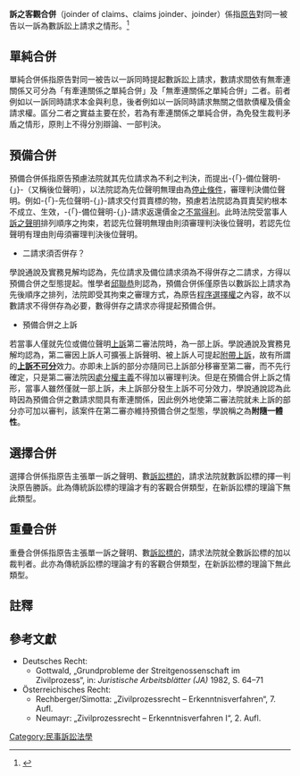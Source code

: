 
'''訴之客觀合併'''（joinder of claims、claims joinder、joinder）係指[[原告|原告]]對同一被告以一訴為數訴訟上請求之情形。<ref>{{cite web|title=Rule 18. Joinder of Claims|url=https://www.law.cornell.edu/rules/frcp/rule_18|publisher=Legal Information Institute|accessdate=24 April 2015|archive-date=2021-04-14|archive-url=https://web.archive.org/web/20210414081450/https://www.law.cornell.edu/rules/frcp/rule_18|dead-url=no}}</ref>

==單純合併==
單純合併係指原告對同一被告以一訴同時提起數訴訟上請求，數請求間依有無牽連關係又可分為「有牽連關係之單純合併」及「無牽連關係之單純合併」二者。前者例如以一訴同時請求本金與利息，後者例如以一訴同時請求無關之借款債權及價金請求權。區分二者之實益主要在於，若為有牽連關係之單純合併，為免發生裁判矛盾之情形，原則上不得分別辯論、一部判決。

==預備合併==
預備合併係指原告預慮法院就其先位請求為不利之判決，而提出-{「}-備位聲明-{」}-（又稱後位聲明），以法院認為先位聲明無理由為[[停止條件|停止條件]]，審理判決備位聲明。例如-{「}-先位聲明-{」}-請求交付買賣標的物，預慮若法院認為買賣契約根本不成立、生效，-{「}-備位聲明-{」}-請求返還價金之[[不當得利|不當得利]]。此時法院受當事人[[訴之聲明|訴之聲明]]排列順序之拘束，若認先位聲明無理由則須審理判決後位聲明，若認先位聲明有理由則毋須審理判決後位聲明。
* 二請求須否併存？
學說通說及實務見解均認為，先位請求及備位請求須為不得併存之二請求，方得以預備合併之型態提起。惟學者[[邱聯恭|邱聯恭]]則認為，預備合併係僅原告以數訴訟上請求為先後順序之排列，法院即受其拘束之審理方式，為原告[[程序選擇權|程序選擇權]]之內容，故不以數請求不得併存為必要，數得併存之請求亦得提起預備合併。
* 預備合併之上訴
若當事人僅就先位或備位聲明[[上訴|上訴]]第二審法院時，為一部上訴。學說通說及實務見解均認為，第二審因上訴人可擴張上訴聲明、被上訴人可提起[[附帶上訴|附帶上訴]]，故有所謂的'''[[上訴不可分_(民事訴訟)|上訴不可分]]'''效力。亦即未上訴的部分亦隨同已上訴部分移審至第二審，而不先行確定，只是第二審法院因[[處分權主義|處分權主義]]不得加以審理判決。但是在預備合併上訴之情形，當事人雖然僅就一部上訴，未上訴部分發生上訴不可分效力，學說通說認為此時因為預備合併之數請求間具有牽連關係，因此例外地使第二審法院就未上訴的部分亦可加以審判，該案件在第二審亦維持預備合併之型態，學說稱之為'''附隨一體性'''。

==選擇合併==
選擇合併係指原告主張單一訴之聲明、數[[訴訟標的|訴訟標的]]，請求法院就數訴訟標的擇一判決原告勝訴。此為傳統訴訟標的理論才有的客觀合併類型，在新訴訟標的理論下無此類型。

==重疊合併==
重疊合併係指原告主張單一訴之聲明、數[[訴訟標的|訴訟標的]]，請求法院就全數訴訟標的加以裁判者。此亦為傳統訴訟標的理論才有的客觀合併類型，在新訴訟標的理論下無此類型。

==註釋==
{{reflist}}

==參考文獻==
{{refbegin}}
*Deutsches Recht:
** Gottwald, „Grundprobleme der Streitgenossenschaft im Zivilprozess“, in: ''Juristische Arbeitsblätter (JA)'' 1982, S. 64–71 {{de icon}}
*Österreichisches Recht:
** Rechberger/Simotta: „Zivilprozessrecht – Erkenntnisverfahren“, 7. Aufl. {{de icon}}
** Neumayr: „Zivilprozessrecht – Erkenntnisverfahren I“, 2. Aufl. {{de icon}}
{{refend}}

[[Category:民事訴訟法學|Category:民事訴訟法學]]